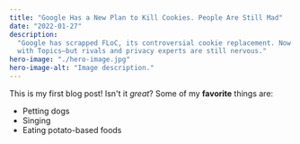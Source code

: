 ```yaml
---
title: "Google Has a New Plan to Kill Cookies. People Are Still Mad"
date: "2022-01-27"
description:
  "Google has scrapped FLoC, its controversial cookie replacement. Now it’s back
  with Topics—but rivals and privacy experts are still nervous."
hero-image: "./hero-image.jpg"
hero-image-alt: "Image description."
---
```


This is my first blog post! Isn't it _great_? Some of my **favorite** things
are:

- Petting dogs
- Singing
- Eating potato-based foods
